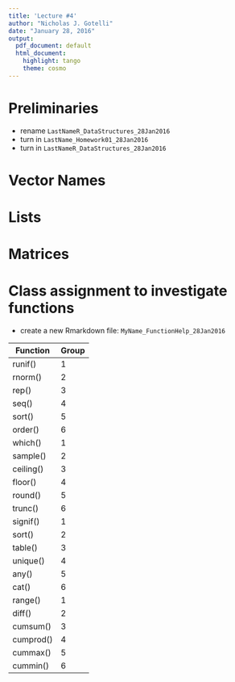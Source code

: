 ---
title: 'Lecture #4'
author: "Nicholas J. Gotelli"
date: "January 28, 2016"
output:
  pdf_document: default
  html_document:
    highlight: tango
    theme: cosmo
---
# Preliminaries
- rename `LastNameR_DataStructures_28Jan2016`
- turn in `LastName_Homework01_28Jan2016`
- turn in `LastNameR_DataStructures_28Jan2016`

# Vector Names

# Lists

#  Matrices
# Class assignment to investigate functions

- create a new Rmarkdown file: `MyName_FunctionHelp_28Jan2016`

Function | Group
--------|----------
runif() | 1
rnorm() | 2
rep() | 3
seq() | 4
sort() | 5
order() | 6
which() | 1
sample() | 2
ceiling() | 3
floor() | 4
round() | 5
trunc() | 6
signif() | 1
sort() | 2
table() | 3
unique() | 4
any() | 5
cat() | 6
range() | 1
diff() | 2
cumsum() | 3
cumprod() | 4
cummax() | 5
cummin() | 6
